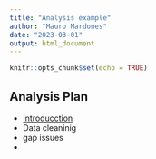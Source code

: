 ```yaml
---
title: "Analysis example"
author: "Mauro Mardones"
date: "2023-03-01"
output: html_document
---
```


```r
knitr::opts_chunk$set(echo = TRUE)
```


## Analysis Plan

- [Introducction](Practice-1-RMD.html)
- Data cleaninig
- gap issues
- 